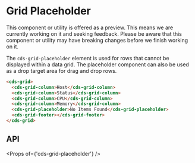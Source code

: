 
<Meta title="Data Grid (Preview)/Placeholder" />

# Grid Placeholder

<cds-alert-group status="warning" cds-layout="m-b:lg">
  <cds-alert>
    This component or utility is offered as a preview. This means we are currently working on it and seeking feedback.
    Please be aware that this component or utility may have breaking changes before we finish working on it.
  </cds-alert>
</cds-alert-group>

The `cds-grid-placeholder` element is used for rows that cannot be displayed within a data grid.
The placeholder component can also be used as a drop target area for drag and drop rows.

<Story id="stories-grid--placeholder" />

```html
<cds-grid>
  <cds-grid-column>Host</cds-grid-column>
  <cds-grid-column>Status</cds-grid-column>
  <cds-grid-column>CPU</cds-grid-column>
  <cds-grid-column>Memory</cds-grid-column>
  <cds-grid-placeholder>No Items Found</cds-grid-placeholder>
  <cds-grid-footer></cds-grid-footer>
</cds-grid>
```

## API

<Props of={'cds-grid-placeholder'} />
